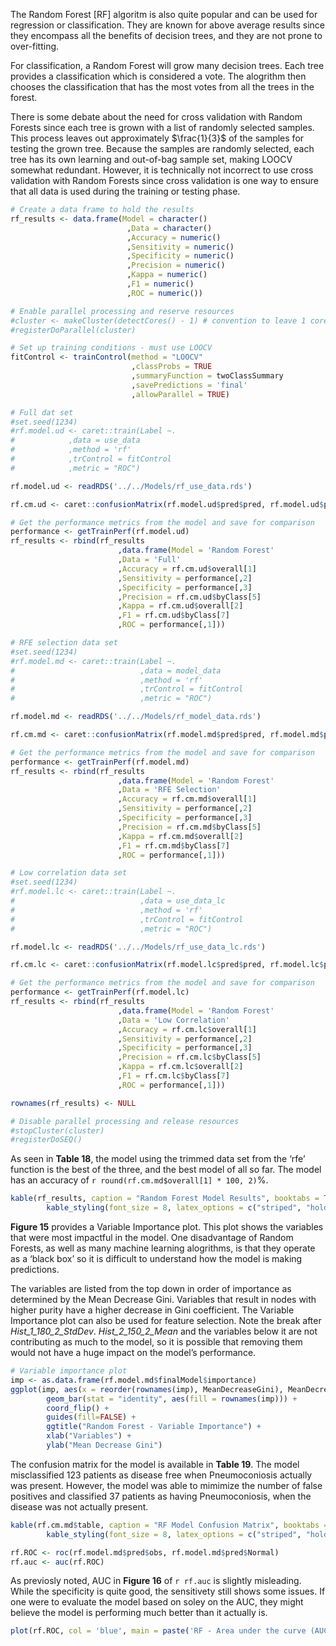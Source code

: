 \subsection{Random Forest Models}

The Random Forest [RF] algoritm is also quite popular and can be used for regression or classification. They are known for above average results since they encompass all the benefits of decision trees, and they are not prone to over-fitting. 

For classification, a Random Forest will grow many decision trees. Each tree provides a classification which is considered a vote. The alogrithm then chooses the classification that has the most votes from all the trees in the forest.

There is some debate about the need for cross validation with Random Forests since each tree is grown with a list of randomly selected samples. This process leaves out approximately $\frac{1}{3}$ of the samples for testing the grown tree. Because the samples are randomly selected, each tree has its own learning and out-of-bag sample set, making LOOCV somewhat redundant. However, it is technically not incorrect to use cross validation with Random Forests since cross validation is one way to ensure that all data is used during the training or testing phase.

```r

# Create a data frame to hold the results
rf_results <- data.frame(Model = character()
                          ,Data = character()
                          ,Accuracy = numeric()
                          ,Sensitivity = numeric()
                          ,Specificity = numeric()
                          ,Precision = numeric()
                          ,Kappa = numeric()
                          ,F1 = numeric()
                          ,ROC = numeric())
```

```r

# Enable parallel processing and reserve resources
#cluster <- makeCluster(detectCores() - 1) # convention to leave 1 core for OS
#registerDoParallel(cluster)

# Set up training conditions - must use LOOCV
fitControl <- trainControl(method = "LOOCV"
                           ,classProbs = TRUE 
                           ,summaryFunction = twoClassSummary
                           ,savePredictions = 'final'
                           ,allowParallel = TRUE)

# Full dat set
#set.seed(1234)
#rf.model.ud <- caret::train(Label ~.
#            ,data = use_data
#            ,method = 'rf'
#            ,trControl = fitControl
#            ,metric = "ROC")

rf.model.ud <- readRDS('../../Models/rf_use_data.rds')

rf.cm.ud <- caret::confusionMatrix(rf.model.ud$pred$pred, rf.model.ud$pred$obs)

# Get the performance metrics from the model and save for comparison
performance <- getTrainPerf(rf.model.ud)
rf_results <- rbind(rf_results
                        ,data.frame(Model = 'Random Forest'
                        ,Data = 'Full'
                        ,Accuracy = rf.cm.ud$overall[1]
                        ,Sensitivity = performance[,2]
                        ,Specificity = performance[,3]
                        ,Precision = rf.cm.ud$byClass[5]
                        ,Kappa = rf.cm.ud$overall[2]
                        ,F1 = rf.cm.ud$byClass[7]
                        ,ROC = performance[,1]))

# RFE selection data set
#set.seed(1234)
#rf.model.md <- caret::train(Label ~.
#                            ,data = model_data
#                            ,method = 'rf'
#                            ,trControl = fitControl
#                            ,metric = "ROC")

rf.model.md <- readRDS('../../Models/rf_model_data.rds')

rf.cm.md <- caret::confusionMatrix(rf.model.md$pred$pred, rf.model.md$pred$obs)

# Get the performance metrics from the model and save for comparison
performance <- getTrainPerf(rf.model.md)
rf_results <- rbind(rf_results
                        ,data.frame(Model = 'Random Forest'
                        ,Data = 'RFE Selection'
                        ,Accuracy = rf.cm.md$overall[1]
                        ,Sensitivity = performance[,2]
                        ,Specificity = performance[,3]
                        ,Precision = rf.cm.md$byClass[5]
                        ,Kappa = rf.cm.md$overall[2]
                        ,F1 = rf.cm.md$byClass[7]
                        ,ROC = performance[,1]))

# Low correlation data set
#set.seed(1234)
#rf.model.lc <- caret::train(Label ~.
#                            ,data = use_data_lc
#                            ,method = 'rf'
#                            ,trControl = fitControl
#                            ,metric = "ROC")

rf.model.lc <- readRDS('../../Models/rf_use_data_lc.rds')

rf.cm.lc <- caret::confusionMatrix(rf.model.lc$pred$pred, rf.model.lc$pred$obs)

# Get the performance metrics from the model and save for comparison
performance <- getTrainPerf(rf.model.lc)
rf_results <- rbind(rf_results
                        ,data.frame(Model = 'Random Forest'
                        ,Data = 'Low Correlation'
                        ,Accuracy = rf.cm.lc$overall[1]
                        ,Sensitivity = performance[,2]
                        ,Specificity = performance[,3]
                        ,Precision = rf.cm.lc$byClass[5]
                        ,Kappa = rf.cm.lc$overall[2]
                        ,F1 = rf.cm.lc$byClass[7]
                        ,ROC = performance[,1]))

rownames(rf_results) <- NULL

# Disable parallel processing and release resources
#stopCluster(cluster)
#registerDoSEQ()

```

As seen in __Table 18__, the model using the trimmed data set from the 'rfe' function is the best of the three, and the best model of all so far. The model has an accuracy of `r round(rf.cm.md$overall[1] * 100, 2)`%. 

```r

kable(rf_results, caption = "Random Forest Model Results", booktabs = TRUE) %>% 
        kable_styling(font_size = 8, latex_options = c("striped", "hold_position"))

```

\FloatBarrier

__Figure 15__ provides a Variable Importance plot. This plot shows the variables that were most impactful in the model. One disadvantage of Random Forests, as well as many machine learning alogrithms, is that they operate as a 'black box' so it is difficult to understand how the model is making predictions.

The variables are listed from the top down in order of importance as determined by the Mean Decrease Gini. Variables that result in nodes with higher purity have a higher decrease in Gini coefficient. The Variable Importance plot can also be used for feature selection. Note the break after *Hist_1_180_2_StdDev*. *Hist_2_150_2_Mean* and the variables below it are not contributing as much to the model, so it is possible that removing them would not have a huge impact on the model's performance.

```r

# Variable importance plot
imp <- as.data.frame(rf.model.md$finalModel$importance)
ggplot(imp, aes(x = reorder(rownames(imp), MeanDecreaseGini), MeanDecreaseGini)) +
        geom_bar(stat = "identity", aes(fill = rownames(imp))) + 
        coord_flip() + 
        guides(fill=FALSE) + 
        ggtitle("Random Forest - Variable Importance") +
        xlab("Variables") +
        ylab("Mean Decrease Gini")

```

The confusion matrix for the model is available in __Table 19__. The model misclassified 123 patients as disease free when Pneumoconiosis actually was present. However, the model was able to mimimize the number of false positives and classified 37 patients as having Pneumoconiosis, when the disease was not actually present.

```r

kable(rf.cm.md$table, caption = "RF Model Confusion Matrix", booktabs = TRUE) %>% 
        kable_styling(font_size = 8, latex_options = c("striped", "hold_position"))

rf.ROC <- roc(rf.model.md$pred$obs, rf.model.md$pred$Normal)
rf.auc <- auc(rf.ROC)

```

As previosly noted, AUC in __Figure 16__ of `r rf.auc` is slightly misleading. While the specificity is quite good, the sensitivety still shows some issues. If one were to evaluate the model based on soley on the AUC, they might believe the model is performing much better than it actually is.

```r

plot(rf.ROC, col = 'blue', main = paste('RF - Area under the curve (AUC):', round(auc(rf.ROC),2)))

```